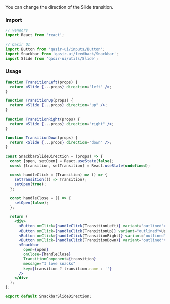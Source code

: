 
<Title>Control Slide direction</Title>

<Subtitle>
You can change the direction of the Slide transition.
</Subtitle>

### Import
```js
// Vendors
import React from 'react';

// Qasir UI
import Button from 'qasir-ui/inputs/Button';
import Snackbar from 'qasir-ui/feedback/Snackbar';
import Slide from 'qasir-ui/utils/Slide';
```

<h3 style={{marginBottom: 20}}>Usage</h3>

<SnackbarSlideDirection/>

```jsx
function TransitionLeft(props) {
  return <Slide {...props} direction="left" />;
}

function TransitionUp(props) {
  return <Slide {...props} direction="up" />;
}

function TransitionRight(props) {
  return <Slide {...props} direction="right" />;
}

function TransitionDown(props) {
  return <Slide {...props} direction="down" />;
}

const SnackbarSlideDirection = (props) => {
  const [open, setOpen] = React.useState(false);
  const [transition, setTransition] = React.useState(undefined);

  const handleClick = (Transition) => () => {
    setTransition(() => Transition);
    setOpen(true);
  };

  const handleClose = () => {
    setOpen(false);
  };

  return (
    <div>
      <Button onClick={handleClick(TransitionLeft)} variant="outlined">Right</Button>
      <Button onClick={handleClick(TransitionUp)} variant="outlined">Up</Button>
      <Button onClick={handleClick(TransitionRight)} variant="outlined">Left</Button>
      <Button onClick={handleClick(TransitionDown)} variant="outlined">Down</Button>
      <Snackbar
        open={open}
        onClose={handleClose}
        TransitionComponent={transition}
        message="I love snacks"
        key={transition ? transition.name : ''}
      />
    </div>
  );
};

export default SnackbarSlideDirection;
```